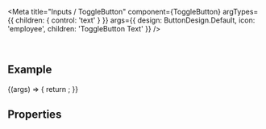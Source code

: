 
<Meta
  title="Inputs / ToggleButton"
  component={ToggleButton}
  argTypes={{
    children: { control: 'text' }
  }}
  args={{
    design: ButtonDesign.Default,
    icon: 'employee',
    children: 'ToggleButton Text'
  }}
/>

<DocsHeader />

<br />

## Example

<Canvas>
  <Story name="Default">
    {(args) => {
      return <ToggleButton {...args} />;
    }}
  </Story>
</Canvas>

## Properties

<ArgsTableWithNote story="." />

<DomRefTable rows={ToggleButtonDomRef} />

<Footer />
